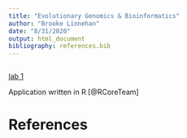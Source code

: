 ```yaml
---
title: "Evolutionary Genomics & Bioinformatics"
author: "Brooke Linnehan"
date: "8/31/2020"
output: html_document
bibliography: references.bib
---
```


```r

```

[lab 1](Lab1revised_bal.html)



Application written in R [@RCoreTeam] 

# References